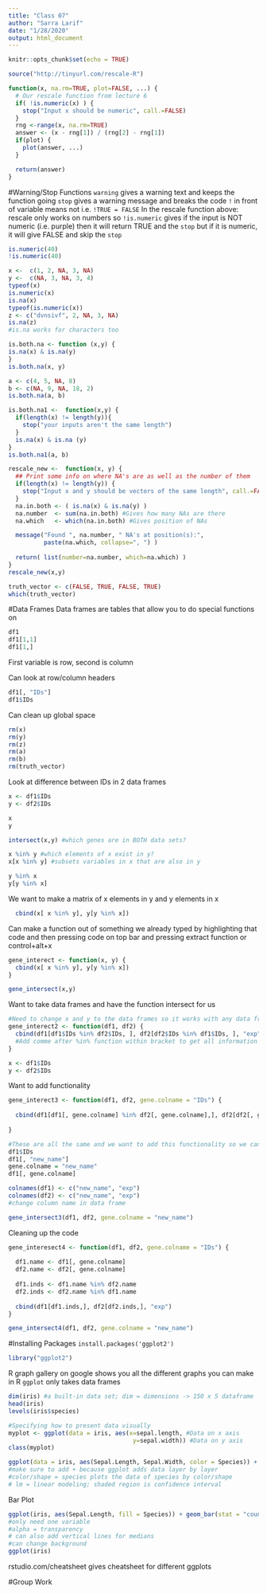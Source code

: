 ```yaml
---
title: "Class 07"
author: "Sarra Larif"
date: "1/28/2020"
output: html_document
---
```


```r
knitr::opts_chunk$set(echo = TRUE)
```

```r
source("http://tinyurl.com/rescale-R")
```

```r
function(x, na.rm=TRUE, plot=FALSE, ...) {
  # Our rescale function from lecture 6
  if( !is.numeric(x) ) {
    stop("Input x should be numeric", call.=FALSE)
  }
  rng <-range(x, na.rm=TRUE)
  answer <- (x - rng[1]) / (rng[2] - rng[1])
  if(plot) { 
    plot(answer, ...) 
  }

  return(answer)
}
```

#Warning/Stop Functions
`warning` gives a warning text and keeps the function going
`stop` gives a warning message and breaks the code 
`!` in front of variable means not i.e. `!TRUE = FALSE`
In the rescale function above: rescale only works on numbers so `!is.numeric` gives if the input is NOT numeric (i.e. purple) then it will return TRUE and the `stop` but if it is numeric, it will give FALSE and skip the `stop`
```r
is.numeric(40)
!is.numeric(40)
```

```r
x <-  c(1, 2, NA, 3, NA)
y <-  c(NA, 3, NA, 3, 4)
typeof(x)
is.numeric(x)
is.na(x)
typeof(is.numeric(x))
z <- c("dvnsivf", 2, NA, 3, NA)
is.na(z)
#is.na works for characters too
```


```r

is.both.na <- function (x,y) {
is.na(x) & is.na(y)
}
is.both.na(x, y)

a <- c(4, 5, NA, 8)
b <- c(NA, 9, NA, 18, 2)
is.both.na(a, b)

is.both.na1 <-  function(x,y) {
  if(length(x) != length(y)){
    stop("your inputs aren't the same length")
  }
  is.na(x) & is.na (y)
}
is.both.na1(a, b)
```

```r
rescale_new <-  function(x, y) {
  ## Print some info on where NA's are as well as the number of them 
  if(length(x) != length(y)) {
    stop("Input x and y should be vectors of the same length", call.=FALSE)
  }
  na.in.both <- ( is.na(x) & is.na(y) )
  na.number  <- sum(na.in.both) #Gives how many NAs are there
  na.which   <- which(na.in.both) #Gives position of NAs

  message("Found ", na.number, " NA's at position(s):", 
          paste(na.which, collapse=", ") ) 
  
  return( list(number=na.number, which=na.which) )
}
rescale_new(x,y)
```

```r
truth_vector <- c(FALSE, TRUE, FALSE, TRUE)
which(truth_vector)
```

#Data Frames
Data frames are tables that allow you to do special functions on 
```r
df1
df1[1,1]
df1[1,]
```
First variable is row, second is column

Can look at row/column headers 
```r
df1[, "IDs"]
df1$IDs
```

Can clean up global space
```r
rm(x)
rm(y)
rm(z)
rm(a)
rm(b)
rm(truth_vector)
```

Look at difference between IDs in 2 data frames
```r
x <- df1$IDs
y <- df2$IDs

x
y 

intersect(x,y) #which genes are in BOTH data sets?

x %in% y #which elements of x exist in y?
x[x %in% y] #subsets variables in x that are also in y

y %in% x
y[y %in% x]
```
 We want to make a matrix of x elements in y and y elements in x
```r
  cbind(x[ x %in% y], y[y %in% x])
```
 Can make a function out of something we already typed by highlighting that code and then pressing code on top bar and pressing extract function or control+alt+x
```r
gene_interect <- function(x, y) {
  cbind(x[ x %in% y], y[y %in% x])
}

gene_intersect(x,y)
```
 
 Want to take data frames and have the function intersect for us
```r
#Need to change x and y to the data frames so it works with any data frame not just the ones we stored into the variables 
gene_interect2 <- function(df1, df2) {
  cbind(df1[df1$IDs %in% df2$IDs, ], df2[df2$IDs %in% df1$IDs, ], "exp") 
  #Add comme after %in% function within bracket to get all information associated with what is within the data
}

x <- df1$IDs
y <- df2$IDs

```
 
Want to add functionality 
```r
gene_interect3 <- function(df1, df2, gene.colname = "IDs") {
  
  cbind(df1[df1[, gene.colname] %in% df2[, gene.colname],], df2[df2[, gene.colname] %in% df1[, gene.colname], ], "exp")
  
}

#These are all the same and we want to add this functionality so we can subset with different columns in future
df1$IDs
df1[, "new_name"]
gene.colname = "new_name"
df1[, gene.colname]

colnames(df1) <- c("new_name", "exp")
colnames(df2) <- c("new_name", "exp")
#change column name in data frame

gene_intersect3(df1, df2, gene.colname = "new_name")
```
 
 Cleaning up the code
```r
gene_interesect4 <- function(df1, df2, gene.colname = "IDs") {
  
  df1.name <- df1[, gene.colname]
  df2.name <- df2[, gene.colname]
  
  df1.inds <- df1.name %in% df2.name
  df2.inds <- df2.name %in% df1.name
  
  cbind(df1[df1.inds,], df2[df2.inds,], "exp")
}

gene_intersect4(df1, df2, gene.colname = "new_name")
```
 
#Installing Packages
`install.packages('ggplot2')`
```r
library("ggplot2")
```
R graph gallery on google shows you all the different graphs you can make in R
`ggplot` only takes data frames 
```r
dim(iris) #a built-in data set; dim = dimensions -> 150 x 5 dataframe
head(iris)
levels(iris$species)

#Specifying how to present data visually
myplot <- ggplot(data = iris, aes(x=sepal.length, #Data on x axis
                                   y=sepal.width)) #Data on y axis
class(myplot)

ggplot(data = iris, aes(Sepal.Length, Sepal.Width, color = Species)) + geom_point((aes(shape = Species)), size = 3) +geom_smooth(method = "lm")
#make sure to add + because ggplot adds data layer by layer
#color/shape = species plots the data of species by color/shape
# lm = linear modeling; shaded region is confidence interval 
```

Bar Plot
```r
ggplot(iris, aes(Sepal.Length, fill = Species)) + geom_bar(stat = "count")
#only need one variable
#alpha = transparency 
# can also add vertical lines for medians 
#can change background
ggplot(iris)
```

rstudio.com/cheatsheet gives cheatsheet for different ggplots
 
#Group Work
